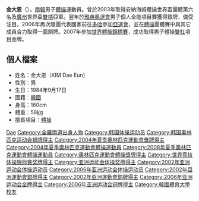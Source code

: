 {{MedalTableTop}}
{{MedalSport |[[體操|體操]]}}
{{MedalCompetition | [[奧林匹克運動會|奧林匹克運動會]]}}
{{MedalSilver|[[2004年夏季奧林匹克運動會|2004年雅典]]|[[2004年夏季奧林匹克運動會體操比賽|個人全能]]}}
{{MedalCompetition|[[世界競技體操錦標賽|世界錦標賽]]}}
{{MedalGold|[[2007年世界競技體操錦標賽|2007年斯圖加特]]|雙杠}}
{{MedalCompetition | [[亞洲運動會|亞洲運動會]]}}
{{MedalBronze| [[2006年亞洲運動會|2006年亞洲運動會]] | 團體 }}
{{MedalBottom}}

'''金大恩'''（{{bd|1984年|9月17日|catIdx=Kim Dae-Eun}}），[[南韓|南韓]]男子[[體操|體操]]運動員。曾於2003年取得安納海姆體操世界盃團體第六名及[[廣州|廣州]]世界盃[[雙槓|雙槓]]亞軍。翌年於[[雅典|雅典]][[奧運會|奧運會]]男子個人全能項目賽獲得銀牌，備受注目。2006年再次隨團代表國家前往[[多哈|多哈]]參加[[亞運會|亞運會]]，並在[[體操|體操]]團體賽中與其它成員合力取得一面銅牌。2007年參加[[世界體操錦標賽|世界體操錦標賽]]，成功取得男子體操[[雙杠|雙杠]]項目金牌。

== 個人檔案 ==
* 姓名：金大恩（KIM Dae Eun）
* 性別：男
* 生日：1984年9月17日
* 國籍：[[韓國|韓國]]
* 身高：160cm
* 體重：58[[kg|kg]]
* 擅長項目：[[體操|體操]]

{{世界體操錦標賽男子雙槓冠軍}}

{{DEFAULTSORT:Kim Dae-Eun}}
[[Category:金姓|Dae]]
[[Category:全羅南道出身人物|Category:全羅南道出身人物]]
[[Category:韩国体操运动员|Category:韩国体操运动员]]
[[Category:韩国奥林匹克运动会银牌得主|Category:韩国奥林匹克运动会银牌得主]]
[[Category:2004年夏季奧林匹克運動會獎牌得主|Category:2004年夏季奧林匹克運動會獎牌得主]]
[[Category:2004年夏季奧林匹克運動會體操運動員|Category:2004年夏季奧林匹克運動會體操運動員]]
[[Category:2008年夏季奧林匹克運動會體操運動員|Category:2008年夏季奧林匹克運動會體操運動員]]
[[Category:奧林匹克運動會體操獎牌得主|Category:奧林匹克運動會體操獎牌得主]]
[[Category:世界竞技体操锦标赛奖牌得主|Category:世界竞技体操锦标赛奖牌得主]]
[[Category:亚洲运动会体操奖牌得主|Category:亚洲运动会体操奖牌得主]]
[[Category:2002年亚洲运动会体操运动员|Category:2002年亚洲运动会体操运动员]]
[[Category:2006年亚洲运动会体操运动员|Category:2006年亚洲运动会体操运动员]]
[[Category:2002年亞洲運動會銀牌得主|Category:2002年亞洲運動會銀牌得主]]
[[Category:2002年亞洲運動會銅牌得主|Category:2002年亞洲運動會銅牌得主]]
[[Category:2006年亚洲运动会金牌得主|Category:2006年亚洲运动会金牌得主]]
[[Category:2006年亚洲运动会铜牌得主|Category:2006年亚洲运动会铜牌得主]]
[[Category:韓國體育大學校友|Category:韓國體育大學校友]]